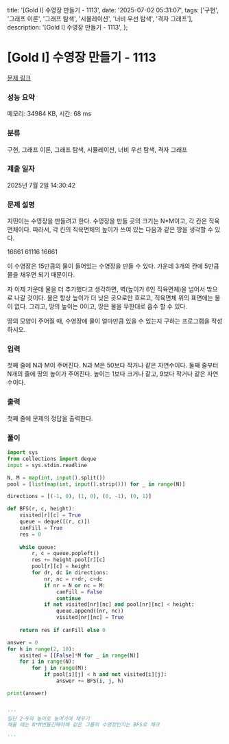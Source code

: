   title: '[Gold I] 수영장 만들기 - 1113',
  date: '2025-07-02 05:31:07',
  tags: ['구현', '그래프 이론', '그래프 탐색', '시뮬레이션', '너비 우선 탐색', '격자 그래프'],
  description: '[Gold I] 수영장 만들기 - 1113',
};

# [Gold I] 수영장 만들기 - 1113 

[문제 링크](https://www.acmicpc.net/problem/1113) 

### 성능 요약

메모리: 34984 KB, 시간: 68 ms

### 분류

구현, 그래프 이론, 그래프 탐색, 시뮬레이션, 너비 우선 탐색, 격자 그래프

### 제출 일자

2025년 7월 2일 14:30:42

### 문제 설명

지민이는 수영장을 만들려고 한다. 수영장을 만들 곳의 크기는 N*M이고, 각 칸은 직육면체이다. 따라서, 각 칸의 직육면체의 높이가 쓰여 있는 다음과 같은 땅을 생각할 수 있다.

16661
61116
16661

이 수영장은 15만큼의 물이 들어있는 수영장을 만들 수 있다. 가운데 3개의 칸에 5만큼 물을 채우면 되기 때문이다.

자 이제 가운데 물을 더 추가했다고 생각하면, 벽(높이가 6인 직육면체)을 넘어서 밖으로 나갈 것이다. 물은 항상 높이가 더 낮은 곳으로만 흐르고, 직육면체 위의 표면에는 물이 없다. 그리고, 땅의 높이는 0이고, 땅은 물을 무한대로 흡수 할 수 있다.

땅의 모양이 주어질 때, 수영장에 물이 얼마만큼 있을 수 있는지 구하는 프로그램을 작성하시오.

### 입력 

 첫째 줄에 N과 M이 주어진다. N과 M은 50보다 작거나 같은 자연수이다. 둘째 줄부터 N개의 줄에 땅의 높이가 주어진다. 높이는 1보다 크거나 같고, 9보다 작거나 같은 자연수이다.

### 출력 

 첫째 줄에 문제의 정답을 출력한다.

### 풀이
```python
import sys
from collections import deque
input = sys.stdin.readline

N, M = map(int, input().split())
pool = [list(map(int, input().strip())) for _ in range(N)]

directions = [(-1, 0), (1, 0), (0, -1), (0, 1)]

def BFS(r, c, height):
    visited[r][c] = True
    queue = deque([(r, c)])
    canFill = True
    res = 0
    
    while queue:
        r, c = queue.popleft()
        res += height-pool[r][c]
        pool[r][c] = height
        for dr, dc in directions:
            nr, nc = r+dr, c+dc
            if nr = N or nc = M:
                canFill = False
                continue
            if not visited[nr][nc] and pool[nr][nc] < height:
                queue.append((nr, nc))
                visited[nr][nc] = True
    
    return res if canFill else 0

answer = 0
for h in range(2, 10):
    visited = [[False]*M for _ in range(N)]
    for i in range(N):
        for j in range(M):
            if pool[i][j] < h and not visited[i][j]:
                answer += BFS(i, j, h)

print(answer)
        

'''
일단 2~9의 높이로 높여가며 채우기
채울 때는 N*M번돌긴해야해 같은 그룹의 수영장인지는 BFS로 체크

'''
```